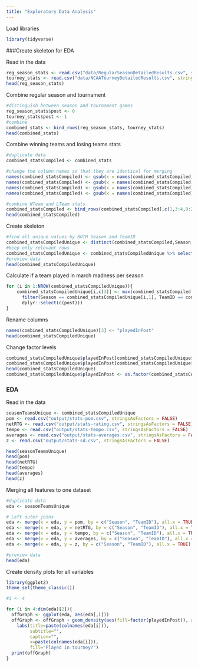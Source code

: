 ---
title: "Exploratory Data Analysis"
---

Load libraries
```{r, warning=FALSE, message=FALSE}
library(tidyverse)
```

###Create skeleton for EDA

Read in the data
```{r}
reg_season_stats <- read.csv("data/RegularSeasonDetailedResults.csv", stringsAsFactors = FALSE)
tourney_stats <- read.csv("data/NCAATourneyDetailedResults.csv", stringsAsFactors = FALSE)
head(reg_season_stats)
```

Combine regular season and tournament
```{r}
#distinguish between season and tournament games
reg_season_stats$post <- 0
tourney_stats$post <- 1
#combine
combined_stats <- bind_rows(reg_season_stats, tourney_stats)
head(combined_stats)
```

Combine winning teams and losing teams stats
```{r}
#duplicate data
combined_statsCompiled <- combined_stats

#change the column names so that they are identical for merging
names(combined_statsCompiled) <- gsub(x = names(combined_statsCompiled), pattern = "WTeam", replacement = "Team")
names(combined_statsCompiled) <- gsub(x = names(combined_statsCompiled), pattern = "LTeam", replacement = "Team")
names(combined_statsCompiled) <- gsub(x = names(combined_statsCompiled), pattern = "W", replacement = "")
names(combined_statsCompiled) <- gsub(x = names(combined_statsCompiled), pattern = "L", replacement = "")

#combine WTeam and LTeam stats
combined_statsCompiled <- bind_rows(combined_statsCompiled[,c(1,3:4,9:21,35)],combined_statsCompiled[,c(1,5:6,22:34,35)])
head(combined_statsCompiled)
```

Create skeleton
```{r}
#find all unique values by BOTH Season and TeamID
combined_statsCompiledUnique <- distinct(combined_statsCompiled,Season, TeamID, .keep_all = TRUE)
#keep only relevant rows
combined_statsCompiledUnique <- combined_statsCompiledUnique %>% select(Season, TeamID, post)
#preview data
head(combined_statsCompiledUnique)
```

Calculate if a team played in march madness per season
```{r}
for (i in 1:NROW(combined_statsCompiledUnique)){
    combined_statsCompiledUnique[i,c(3)] <- max(combined_statsCompiled %>%
      filter(Season == combined_statsCompiledUnique[i,1], TeamID == combined_statsCompiledUnique[i,2]) %>%
      dplyr::select(c(post)))
}
```

Rename columns
```{r}
names(combined_statsCompiledUnique)[3] <- "playedInPost"
head(combined_statsCompiledUnique)
```

Change factor levels
```{r}
combined_statsCompiledUnique$playedInPost[combined_statsCompiledUnique$playedInPost==1] <- "Y"
combined_statsCompiledUnique$playedInPost[combined_statsCompiledUnique$playedInPost==0] <- "N"
head(combined_statsCompiledUnique)
combined_statsCompiledUnique$playedInPost <- as.factor(combined_statsCompiledUnique$playedInPost)
```

### EDA

Read in the data
```{r}
seasonTeamsUnique <- combined_statsCompiledUnique
pom <- read.csv("output/stats-pom.csv", stringsAsFactors = FALSE)
netRTG <- read.csv("output/stats-rating.csv", stringsAsFactors = FALSE)
tempo <- read.csv("output/stats-tempo.csv", stringsAsFactors = FALSE)
averages <- read.csv("output/stats-averages.csv", stringsAsFactors = FALSE)
z <- read.csv("output/stats-sd.csv", stringsAsFactors = FALSE)

head(seasonTeamsUnique)
head(pom)
head(netRTG)
head(tempo)
head(averages)
head(z)
```

Merging all features to one dataset
```{r}
#duplicate data
eda <- seasonTeamsUnique

# Left outer joins
eda <- merge(x = eda, y = pom, by = c("Season", "TeamID"), all.x = TRUE)
eda <- merge(x = eda, y = netRTG, by = c("Season", "TeamID"), all.x = TRUE)
eda <- merge(x = eda, y = tempo, by = c("Season", "TeamID"), all.x = TRUE)
eda <- merge(x = eda, y = averages, by = c("Season", "TeamID"), all.x = TRUE)
eda <- merge(x = eda, y = z, by = c("Season", "TeamID"), all.x = TRUE)

#preview data
head(eda)
```

Create density plots for all variables
```{r}
library(ggplot2)
theme_set(theme_classic())

#i <- 4

for (i in 4:dim(eda)[2]){
  offGraph <- ggplot(eda, aes(eda[,i]))
  offGraph <- offGraph + geom_density(aes(fill=factor(playedInPost)), alpha=0.8) +
    labs(title=paste(colnames(eda[i])),
         subtitle="",
         caption="",
         x=paste(colnames(eda[i])),
         fill="Played in tourney?")
  print(offGraph)
}
```
